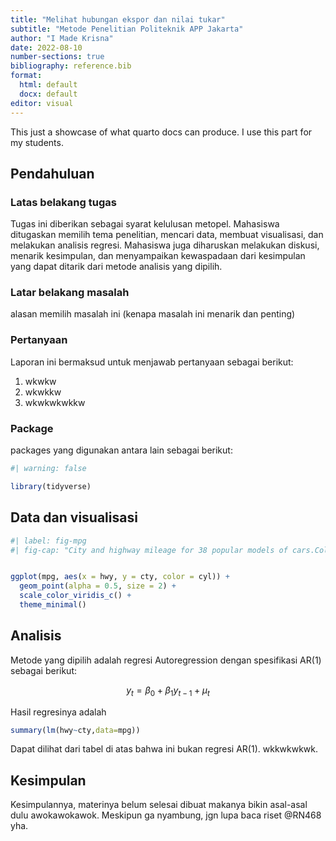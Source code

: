 ```yaml
---
title: "Melihat hubungan ekspor dan nilai tukar"
subtitle: "Metode Penelitian Politeknik APP Jakarta"
author: "I Made Krisna"
date: 2022-08-10
number-sections: true
bibliography: reference.bib
format:
  html: default
  docx: default
editor: visual
---
```


This just a showcase of what quarto docs can produce. I use this part for my students.

## Pendahuluan

### Latas belakang tugas

Tugas ini diberikan sebagai syarat kelulusan metopel. Mahasiswa ditugaskan memilih tema penelitian, mencari data, membuat visualisasi, dan melakukan analisis regresi. Mahasiswa juga diharuskan melakukan diskusi, menarik kesimpulan, dan menyampaikan kewaspadaan dari kesimpulan yang dapat ditarik dari metode analisis yang dipilih.

### Latar belakang masalah

alasan memilih masalah ini (kenapa masalah ini menarik dan penting)

### Pertanyaan

Laporan ini bermaksud untuk menjawab pertanyaan sebagai berikut:

1.  wkwkw
2.  wkwkkw
3.  wkwkwkwkkw

### Package

packages yang digunakan antara lain sebagai berikut:

```r
#| warning: false

library(tidyverse)
```

## Data dan visualisasi

```r
#| label: fig-mpg
#| fig-cap: "City and highway mileage for 38 popular models of cars.Color by number of cylinders"


ggplot(mpg, aes(x = hwy, y = cty, color = cyl)) +
  geom_point(alpha = 0.5, size = 2) +
  scale_color_viridis_c() +
  theme_minimal()

```

## Analisis

Metode yang dipilih adalah regresi Autoregression dengan spesifikasi AR(1) sebagai berikut:

$$
y_{t}=\beta_0 + \beta_1 y_{t-1}+\mu_t
$$

Hasil regresinya adalah

```r
summary(lm(hwy~cty,data=mpg))
```

Dapat dilihat dari tabel di atas bahwa ini bukan regresi AR(1). wkkwkwkwk.

## Kesimpulan

Kesimpulannya, materinya belum selesai dibuat makanya bikin asal-asal dulu awokawokawok. Meskipun ga nyambung, jgn lupa baca riset @RN468 yha.

